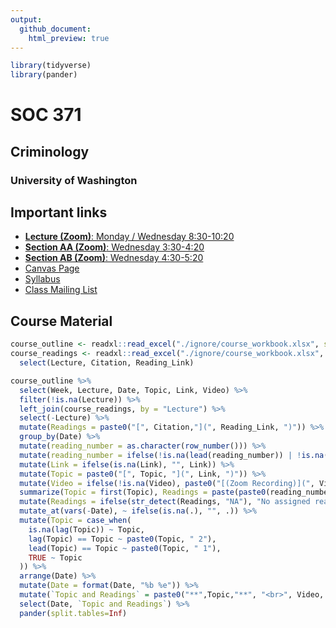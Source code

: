 ```yaml
---
output:
  github_document:
    html_preview: true
---
```


```r
library(tidyverse)
library(pander)
```

# SOC 371
## Criminology
### University of Washington

## Important links

* [**Lecture (Zoom)**: Monday / Wednesday 8:30-10:20](https://washington.zoom.us/j/92077343334)
* [**Section AA (Zoom)**: Wednesday 3:30-4:20](https://washington.zoom.us/j/95329696409?pwd=T1BacUl2UHlha0ZPazV4cU1PeDZYQT09)
* [**Section AB (Zoom)**: Wednesday 4:30-5:20](https://washington.zoom.us/j/99914900758?pwd=b1JJNVRncTNBcS9IdVZMcHRHSktmZz09)
* [Canvas Page](https://canvas.uw.edu/courses/1436108)
* [Syllabus](docs/syllabus.html)
* [Class Mailing List](soc371a_wi21@uw.edu)

## Course Material

```r
course_outline <- readxl::read_excel("./ignore/course_workbook.xlsx", sheet=1) %>% filter(Ignore!=1)
course_readings <- readxl::read_excel("./ignore/course_workbook.xlsx", sheet=2) %>% filter(Ignore!=1) %>%
  select(Lecture, Citation, Reading_Link)
```


```r
course_outline %>%
  select(Week, Lecture, Date, Topic, Link, Video) %>%
  filter(!is.na(Lecture)) %>%
  left_join(course_readings, by = "Lecture") %>%
  select(-Lecture) %>%
  mutate(Readings = paste0("[", Citation,"](", Reading_Link, ")")) %>%
  group_by(Date) %>%
  mutate(reading_number = as.character(row_number())) %>%
  mutate(reading_number = ifelse(!is.na(lead(reading_number)) | !is.na(lag(reading_number)), paste0("(",reading_number,") "), "")) %>%
  mutate(Link = ifelse(is.na(Link), "", Link)) %>%
  mutate(Topic = paste0("[", Topic, "](", Link, ")")) %>%
  mutate(Video = ifelse(!is.na(Video), paste0("[(Zoom Recording)](", Video, ")"), "(No Recording Yet)")) %>%
  summarize(Topic = first(Topic), Readings = paste(paste0(reading_number, Readings), collapse = "<br><br>"), Video = first(Video)) %>%
  mutate(Readings = ifelse(str_detect(Readings, "NA"), "No assigned reading", Readings)) %>%
  mutate_at(vars(-Date), ~ ifelse(is.na(.), "", .)) %>%
  mutate(Topic = case_when(
    is.na(lag(Topic)) ~ Topic,
    lag(Topic) == Topic ~ paste0(Topic, " 2"),
    lead(Topic) == Topic ~ paste0(Topic, " 1"),
    TRUE ~ Topic
  )) %>%
  arrange(Date) %>%
  mutate(Date = format(Date, "%b %e")) %>%
  mutate(`Topic and Readings` = paste0("**",Topic,"**", "<br>", Video, "<br>", Readings)) %>%
  select(Date, `Topic and Readings`) %>%
  pander(split.tables=Inf)
```
